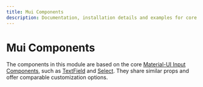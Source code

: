 ```yaml
---
title: Mui Components
description: Documentation, installation details and examples for core material-ui components.
---
```



# Mui Components

The components in this module are based on the core [Material-UI Input Components](https://mui.com/material-ui/all-components/#inputs),
such as [TextField](https://mui.com/material-ui/react-text-field/) and
[Select](https://mui.com/material-ui/react-select/). They share similar props 
and offer comparable customization options.

<DocCardList />